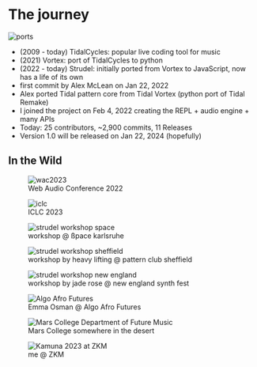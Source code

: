 # The journey

![ports](./img/ports.png)

- (2009 - today) TidalCycles: popular live coding tool for music 
- (2021) Vortex: port of TidalCycles to python
- (2022 - today) Strudel: initially ported from Vortex to JavaScript, now has a life of its own
- first commit by Alex McLean on Jan 22, 2022
- Alex ported Tidal pattern core from Tidal Vortex (python port of Tidal Remake)
- I joined the project on Feb 4, 2022 creating the REPL + audio engine + many APIs
- Today: 25 contributors, ~2,900 commits, 11 Releases
- Version 1.0 will be released on Jan 22, 2024 (hopefully)


## In the Wild

<div class="grid grid-cols-2 gap-2">
<figure>
<img alt="wac2023" src="./img/wac2022.png" />
  <figcaption>Web Audio Conference 2022</figcaption>
</figure>
<figure>
<img alt="iclc" src="./img/iclc-scrot.png" />
  <figcaption>ICLC 2023</figcaption>
</figure>
</div>

<div class="grid grid-cols-3 gap-2">
<figure>
<img alt="strudel workshop space" src="./img/strudel-workshop-space.jpeg" />
  <figcaption>workshop @ ßpace karlsruhe</figcaption>
</figure>
<figure>
<img alt="strudel workshop sheffield" src="./img/strudel-workshop-lucy.jpg" />
<figcaption>workshop by heavy lifting @ pattern club sheffield</figcaption>
</figure>
<figure>
<img alt="strudel workshop new england" src="./img/jaderose-strudel-workshop-New-England-synth-fest.jpg" />
<figcaption>workshop by jade rose @ new england synth fest</figcaption>
</figure>
</div>

<div class="grid grid-cols-3 gap-2">
<figure>

<img alt="Algo Afro Futures" src="./img/emma-osman.png" />
  <figcaption>Emma Osman @ Algo Afro Futures</figcaption>
</figure>
<figure>
<img alt="Mars College Department of Future Music" src="./img/mars-college-department-strudel.jpg" />
  <figcaption>Mars College somewhere in the desert</figcaption>
</figure>
<figure>
<img alt="Kamuna 2023 at ZKM" src="./img/kamuna.JPG" />
  <figcaption>me @ ZKM</figcaption>
</figure>
</div>
<div className="h-[600px]"/>
